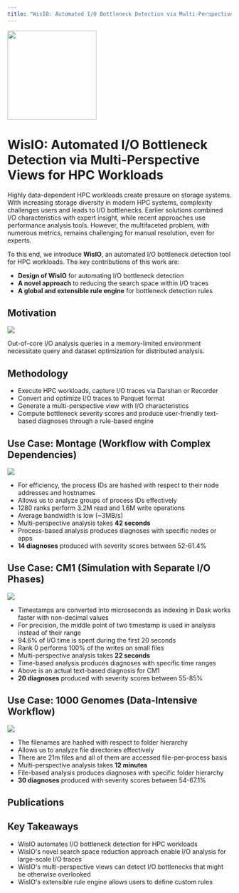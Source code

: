 ```yaml
---
title: "WisIO: Automated I/O Bottleneck Detection via Multi-Perspective Views for HPC Workloads"
---
```



<p>
  <img
    src={require("@site/static/img/projects/wisio/logo.png").default}
    width="200"
  />
</p>

# WisIO: Automated I/O Bottleneck Detection via Multi-Perspective Views for HPC Workloads

<ProjectBadges projectId="wisio" />

Highly data-dependent HPC workloads create pressure on storage systems. With increasing storage
diversity in modern HPC systems, complexity challenges users and leads to I/O bottlenecks. Earlier
solutions combined I/O characteristics with expert insight, while recent approaches use performance
analysis tools. However, the multifaceted problem, with numerous metrics, remains challenging for
manual resolution, even for experts.

To this end, we introduce **WisIO**, an automated I/O bottleneck detection tool for HPC workloads.
The key contributions of this work are:

- **Design of WisIO** for automating I/O bottleneck detection
- **A novel approach** to reducing the search space within I/O traces
- **A global and extensible rule engine** for bottleneck detection rules

## Motivation

![](/img/projects/wisio/evalmotivation.png)

Out-of-core I/O analysis queries in a memory-limited environment necessitate query and dataset
optimization for distributed analysis.

## Methodology

- Execute HPC workloads, capture I/O traces via Darshan or Recorder
- Convert and optimize I/O traces to Parquet format
- Generate a multi-perspective view with I/O characteristics
- Compute bottleneck severity scores and produce user-friendly text-based diagnoses through a rule-based engine

## Use Case: Montage (Workflow with Complex Dependencies)

![](/img/projects/wisio/evalmontage.png)

- For efficiency, the process IDs are hashed with respect to their node addresses and hostnames
- Allows us to analyze groups of process IDs effectively
- 1280 ranks perform 3.2M read and 1.6M write operations
- Average bandwidth is low (~3MB/s)
- Multi-perspective analysis takes **42 seconds**
- Process-based analysis produces diagnoses with specific nodes or apps
- **14 diagnoses** produced with severity scores between 52-61.4%

## Use Case: CM1 (Simulation with Separate I/O Phases)

![](/img/projects/wisio/evalcm1.png)

- Timestamps are converted into microseconds as indexing in Dask works faster with non-decimal values
- For precision, the middle point of two timestamp is used in analysis instead of their range
- 94.6% of I/O time is spent during the first 20 seconds
- Rank 0 performs 100% of the writes on small files
- Multi-perspective analysis takes **22 seconds**
- Time-based analysis produces diagnoses with specific time ranges
- Above is an actual text-based diagnosis for CM1
- **20 diagnoses** produced with severity scores between 55-85%

## Use Case: 1000 Genomes (Data-Intensive Workflow)

![](/img/projects/wisio/evalgenome.png)

- The filenames are hashed with respect to folder hierarchy
- Allows us to analyze file directories effectively
- There are 21m files and all of them are accessed file-per-process basis
- Multi-perspective analysis takes **12 minutes**
- File-based analysis produces diagnoses with specific folder hierarchy
- **30 diagnoses** produced with severity scores between 54-67.1%

## Publications

<ProjectPublications projectId="wisio" />

## Key Takeaways

- WisIO automates I/O bottleneck detection for HPC workloads
- WisIO's novel search space reduction approach enable I/O analysis for large-scale I/O traces
- WisIO's multi-perspective views can detect I/O bottlenecks that might be otherwise overlooked
- WisIO's extensible rule engine allows users to define custom rules
